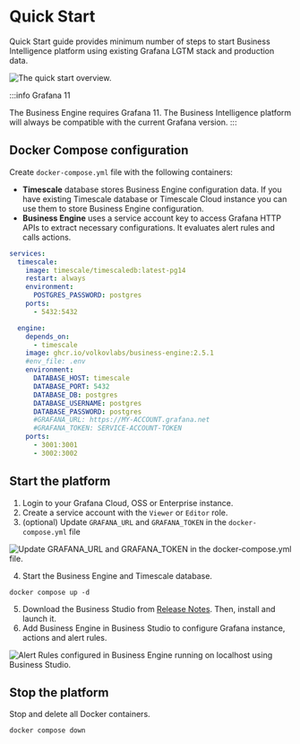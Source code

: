 
# Quick Start

Quick Start guide provides minimum number of steps to start Business Intelligence platform using existing Grafana LGTM stack and production data.

<Image
  title="The quick start overview."
  src="/img/big/quick-start/quick-start.png"
/>

:::info Grafana 11

The Business Engine requires Grafana 11. The Business Intelligence platform will always be compatible with the current Grafana version.
:::

## Docker Compose configuration

Create `docker-compose.yml` file with the following containers:

- **Timescale** database stores Business Engine configuration data. If you have existing Timescale database or Timescale Cloud instance you can use them to store Business Engine configuration.
- **Business Engine** uses a service account key to access Grafana HTTP APIs to extract necessary configurations. It evaluates alert rules and calls actions.

```yml
services:
  timescale:
    image: timescale/timescaledb:latest-pg14
    restart: always
    environment:
      POSTGRES_PASSWORD: postgres
    ports:
      - 5432:5432

  engine:
    depends_on:
      - timescale
    image: ghcr.io/volkovlabs/business-engine:2.5.1
    #env_file: .env
    environment:
      DATABASE_HOST: timescale
      DATABASE_PORT: 5432
      DATABASE_DB: postgres
      DATABASE_USERNAME: postgres
      DATABASE_PASSWORD: postgres
      #GRAFANA_URL: https://MY-ACCOUNT.grafana.net
      #GRAFANA_TOKEN: SERVICE-ACCOUNT-TOKEN
    ports:
      - 3001:3001
      - 3002:3002
```

## Start the platform

1. Login to your Grafana Cloud, OSS or Enterprise instance.
2. Create a service account with the `Viewer` or `Editor` role.
3. (optional) Update `GRAFANA_URL` and `GRAFANA_TOKEN` in the `docker-compose.yml` file

<Image
  title="Update GRAFANA_URL and GRAFANA_TOKEN in the docker-compose.yml file."
  src="/img/big/quick-start/token-yml.png"
/>

4. Start the Business Engine and Timescale database.

```
docker compose up -d
```

5. Download the Business Studio from [Release Notes](../release). Then, install and launch it.
6. Add Business Engine in Business Studio to configure Grafana instance, actions and alert rules.

<Image
  title="Alert Rules configured in Business Engine running on localhost using Business Studio."
  src="/img/big/business-studio/alerts.png"
/>

## Stop the platform

Stop and delete all Docker containers.

```
docker compose down
```
